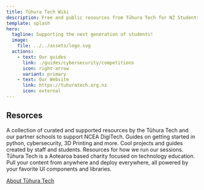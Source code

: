```yaml
---
title: Tūhura Tech Wiki
description: Free and public resources from Tūhura Tech for NZ Students.
template: splash
hero:
  tagline: Supporting the next generation of students!
  image:
    file: ../../assets/logo.svg
  actions:
    - text: Our guides
      link: ./guides/cybersecurity/competitions
      icon: right-arrow
      variant: primary
    - text: Our Website
      link: https://tuhuratech.org.nz
      icon: external
---
```



## Resorces

<CardGrid stagger>
  <Card title="NCEA Content" icon="open-book">
    A collection of curated and supported resources by the Tūhura Tech and our
    partner schools to support NCEA DigiTech.
  </Card>
  <Card title="Programming Guides" icon="add-document">
    Guides on getting started in python, cybersecurity, 3D Printing and more.
  </Card>
  <Card title="Projects" icon="setting">
    Cool projects and guides created by staff and students.
  </Card>
  <Card title="Tūhura Tech Resources" icon="open-book">
    Resources for how we run our sessions.
  </Card>
</CardGrid>

<AboutTuhura title="Brought to you by">
Tūhura Tech is a Aotearoa based charity focused on technology education.
Pull your content from anywhere and deploy everywhere, all powered by your favorite UI components and libraries.

[About Tūhura Tech](https://tuhuratech.org.nz/)

</AboutTuhura>
